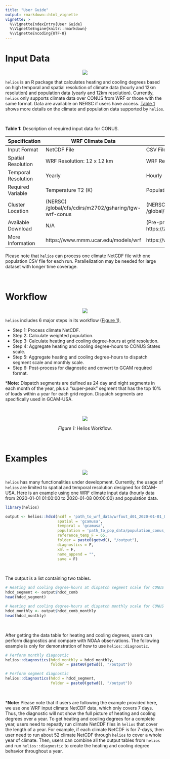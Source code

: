 ```yaml
---
title: "User Guide"
output: rmarkdown::html_vignette
vignette: >
  %\VignetteIndexEntry{User Guide}
  %\VignetteEngine{knitr::rmarkdown}
  %\VignetteEncoding{UTF-8}
---
```



<!-------------------------->
<!-------------------------->
# Input Data
<!-------------------------->
<!-------------------------->
<p align="center"> <img src="vignetteFigs/divider.png"></p>

`helios` is an R package that calculates heating and cooling degrees based on high temporal and spatial resolution of climate data (hourly and 12km resolution) and population data (yearly and 12km resolution). Currently, `helios` only supports climate data over CONUS from WRF or those with the same format. Data are available on NERSC if users have access. [Table 1](#table1) shows more details on the climate and population data supported by `helios`.

<br />

<a name="table1"></a>
**Table 1:** Description of required input data for CONUS.

| Specification | WRF Climate Data | Population Data |
|---|---|---|
| Input Format | NetCDF File | CSV File |
| Spatial Resolution | WRF Resolution: 12 x 12 km | WRF Resolution: 12 x 12 km |
| Temporal Resolution | Yearly | Hourly |
| Required Variable | Temperature T2 (K) | Population (Capita) |
| Cluster Location | (NERSC) /global/cfs/cdirs/m2702/gsharing/tgw-wrf-conus | (NERSC) /global/cfs/cdirs/m2702/gcamusa/hddcdd/pop_1km |
| Available Download | N/A | (Pre-processed) https://zenodo.org/record/3756179#.Y5fLK3bMKUl |
| More Information | https://www.mmm.ucar.edu/models/wrf | https://www.mdpi.com/2071-1050/12/8/3374 |

Please note that `helios` can process one climate NetCDF file with one population CSV file for each run. Parallelization may be needed for large dataset with longer time coverage.

<br />

<!-------------------------->
<!-------------------------->
# Workflow
<!-------------------------->
<!-------------------------->
<p align="center"> <img src="vignetteFigs/divider.png"></p>

`helios` includes 6 major steps in its workflow ([Figure 1](#figure1)),

* Step 1: Process climate NetCDF.
* Step 2: Calculate weighted population.
* Step 3: Calculate heating and cooling degree-hours at grid resolution.
* Step 4: Aggregate heating and cooling degree-hours to CONUS States scale.
* Step 5: Aggregate heating and cooling degree-hours to dispatch segment scale and monthly scale.
* Step 6: Post-process for diagnostic and convert to GCAM required format.

***Note:** Dispatch segments are defined as 24 day and night segments in each month of the year, plus a "super-peak" segment that has the top 10% of loads within a year for each grid region. Dispatch segments are specifically used in GCAM-USA.

<br />

<p align="center"> <img src="vignetteFigs/helios_workflow.jpg"></p>
<a name="figure1"></a>
<p align="center" style="font-size:14px;"> *Figure 1:* Helios Workflow. </p>

<br />

<!-------------------------->
<!-------------------------->
# Examples
<!-------------------------->
<!-------------------------->
<p align="center"> <img src="vignetteFigs/divider.png"></p>

`helios` has many functionalities under development. Currently, the usage of `helios` are limited to spatial and temporal resolution designed for GCAM-USA. Here is an example using one WRF climate input data (hourly data from 2020-01-01 01:00:00 to 2020-01-08 00:00:00) and population data.

```r
library(helios)

output <- helios::hdcd(ncdf = 'path_to_wrf_data/wrfout_d01_2020-01-01_01%3A00%3A00.nc',
                       spatial = 'gcamusa',
                       temporal = 'gcamusa',
                       population = 'path_to_pop_data/population_conus_total_ssp2_2020-2100_wrf_wgs84.csv',
                       reference_temp_F = 65,
                       folder = paste0(getwd(), "/output"),
                       diagnostics = F,
                       xml = F,
                       name_append = "",
                       save = F)
```

<br />

The output is a list containing two tables.

```r
# Heating and cooling degree-hours at dispatch segment scale for CONUS
hdcd_segment <- output$hdcd_comb
head(hdcd_segment)

# Heating and cooling degree-hours at dispatch monthly scale for CONUS
hdcd_monthly <- output$hdcd_comb_monthly
head(hdcd_monthly)
```

<br />

After getting the data table for heating and cooling degrees, users can perform diagnostics and compare with NOAA observations. The following example is only for demonstration of how to use `helios::diagnostic`.


```r
# Perform monthly diagnostic
helios::diagnostics(hdcd_monthly = hdcd_monthly,
                    folder = paste0(getwd(), "/output"))
```


```r
# Perform segment diagnostic
helios::diagnostics(hdcd = hdcd_segment,
                    folder = paste0(getwd(), "/output"))

```

<br />

***Note:** Please note that if users are following the example provided here, we use one WRF input climate NetCDF data, which only covers 7 days. Thus, the diagnostic will not show the full picture of heating and cooling degrees over a year. To get heating and cooling degrees for a complete year, users need to repeatly run climate NetCDF files in `helios` that cover the length of a year. For example, if each climate NetCDF is for 7-days, then user need to run about 52 climate NetCDF through `helios` to cover a whole year of climate. Then, users can combine all the output tables from `helios` and run `helios::diagnostic` to create the heating and cooling degree behavior throughout a year.
